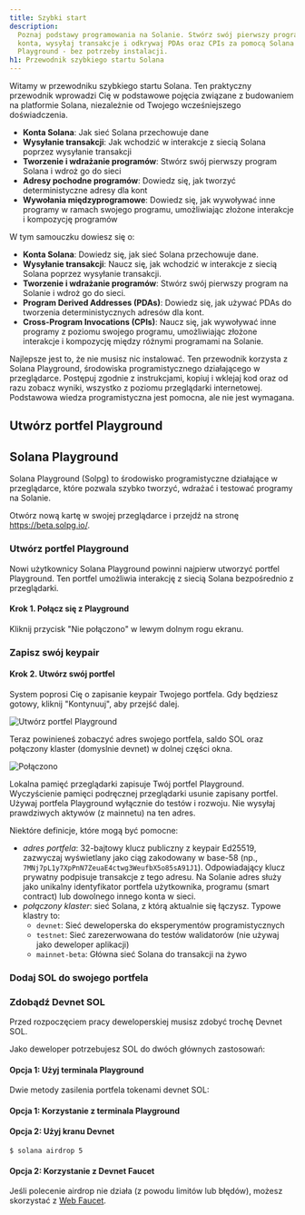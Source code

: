 ```yaml
---
title: Szybki start
description:
  Poznaj podstawy programowania na Solanie. Stwórz swój pierwszy program, zrozum
  konta, wysyłaj transakcje i odkrywaj PDAs oraz CPIs za pomocą Solana
  Playground - bez potrzeby instalacji.
h1: Przewodnik szybkiego startu Solana
---
```


Witamy w przewodniku szybkiego startu Solana. Ten praktyczny przewodnik
wprowadzi Cię w podstawowe pojęcia związane z budowaniem na platformie Solana,
niezależnie od Twojego wcześniejszego doświadczenia.

- **Konta Solana**: Jak sieć Solana przechowuje dane
- **Wysyłanie transakcji**: Jak wchodzić w interakcje z siecią Solana poprzez
  wysyłanie transakcji
- **Tworzenie i wdrażanie programów**: Stwórz swój pierwszy program Solana i
  wdroż go do sieci
- **Adresy pochodne programów**: Dowiedz się, jak tworzyć deterministyczne
  adresy dla kont
- **Wywołania międzyprogramowe**: Dowiedz się, jak wywoływać inne programy w
  ramach swojego programu, umożliwiając złożone interakcje i kompozycję
  programów

W tym samouczku dowiesz się o:

- **Konta Solana**: Dowiedz się, jak sieć Solana przechowuje dane.
- **Wysyłanie transakcji**: Naucz się, jak wchodzić w interakcje z siecią Solana
  poprzez wysyłanie transakcji.
- **Tworzenie i wdrażanie programów**: Stwórz swój pierwszy program na Solanie i
  wdroż go do sieci.
- **Program Derived Addresses (PDAs)**: Dowiedz się, jak używać PDAs do
  tworzenia deterministycznych adresów dla kont.
- **Cross-Program Invocations (CPIs)**: Naucz się, jak wywoływać inne programy z
  poziomu swojego programu, umożliwiając złożone interakcje i kompozycję między
  różnymi programami na Solanie.

Najlepsze jest to, że nie musisz nic instalować. Ten przewodnik korzysta z
Solana Playground, środowiska programistycznego działającego w przeglądarce.
Postępuj zgodnie z instrukcjami, kopiuj i wklejaj kod oraz od razu zobacz
wyniki, wszystko z poziomu przeglądarki internetowej. Podstawowa wiedza
programistyczna jest pomocna, ale nie jest wymagana.

## Utwórz portfel Playground

## Solana Playground

Solana Playground (Solpg) to środowisko programistyczne działające w
przeglądarce, które pozwala szybko tworzyć, wdrażać i testować programy na
Solanie.

Otwórz nową kartę w swojej przeglądarce i przejdź na stronę
https://beta.solpg.io/.

<Steps>
<Step>

### Utwórz portfel Playground

Nowi użytkownicy Solana Playground powinni najpierw utworzyć portfel Playground.
Ten portfel umożliwia interakcję z siecią Solana bezpośrednio z przeglądarki.

#### Krok 1. Połącz się z Playground

Kliknij przycisk "Nie połączono" w lewym dolnym rogu ekranu.

### Zapisz swój keypair

#### Krok 2. Utwórz swój portfel

System poprosi Cię o zapisanie keypair Twojego portfela. Gdy będziesz gotowy,
kliknij "Kontynuuj", aby przejść dalej.

![Utwórz portfel Playground](/assets/docs/intro/quickstart/pg-create-wallet.png)

Teraz powinieneś zobaczyć adres swojego portfela, saldo SOL oraz połączony
klaster (domyslnie devnet) w dolnej części okna.

![Połączono](/assets/docs/intro/quickstart/pg-connected.png)

<Callout>
  Lokalna pamięć przeglądarki zapisuje Twój portfel Playground. Wyczyścienie
  pamięci podręcznej przeglądarki usunie zapisany portfel. Używaj portfela
  Playground wyłącznie do testów i rozwoju. Nie wysyłaj prawdziwych aktywów (z
  mainnetu) na ten adres.
</Callout>

Niektóre definicje, które mogą być pomocne:

- _adres portfela_: 32-bajtowy klucz publiczny z keypair Ed25519, zazwyczaj
  wyświetlany jako ciąg zakodowany w base-58 (np.,
  `7MNj7pL1y7XpPnN7ZeuaE4ctwg3WeufbX5o85sA91J1`). Odpowiadający klucz prywatny
  podpisuje transakcje z tego adresu. Na Solanie adres służy jako unikalny
  identyfikator portfela użytkownika, programu (smart contract) lub dowolnego
  innego konta w sieci.
- _połączony klaster_: sieć Solana, z którą aktualnie się łączysz. Typowe
  klastry to:
  - `devnet`: Sieć deweloperska do eksperymentów programistycznych
  - `testnet`: Sieć zarezerwowana do testów walidatorów (nie używaj jako
    deweloper aplikacji)
  - `mainnet-beta`: Główna sieć Solana do transakcji na żywo

### Dodaj SOL do swojego portfela

### Zdobądź Devnet SOL

Przed rozpoczęciem pracy deweloperskiej musisz zdobyć trochę Devnet SOL.

Jako deweloper potrzebujesz SOL do dwóch głównych zastosowań:

#### Opcja 1: Użyj terminala Playground

Dwie metody zasilenia portfela tokenami devnet SOL:

#### Opcja 1: Korzystanie z terminala Playground

#### Opcja 2: Użyj kranu Devnet

```terminal
$ solana airdrop 5
```

</Step>

#### Opcja 2: Korzystanie z Devnet Faucet

Jeśli polecenie airdrop nie działa (z powodu limitów lub błędów), możesz
skorzystać z [Web Faucet](https://faucet.solana.com/).
